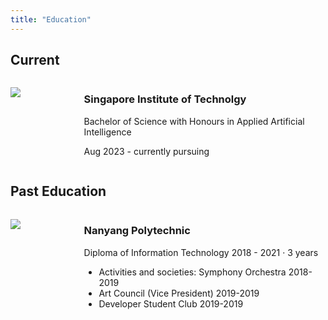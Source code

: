 ```yaml
---
title: "Education"
---
```


## Current 

:::: {.columns}
::: {.column width=20%}
![](image/SIT.jfif)
:::
::: {.column width=80%}
### Singapore Institute of Technolgy
Bachelor of Science with Honours in Applied Artificial Intelligence
 
Aug 2023 - currently pursuing  

:::
::::
## Past Education
:::: {.columns}
::: {.column width=20%}
![](image/NYP.jfif)
:::
::: {.column width=80%}

### Nanyang Polytechnic

Diploma of Information Technology
2018 - 2021 · 3 years

 - Activities and societies: Symphony Orchestra 2018-2019
 - Art Council (Vice President) 2019-2019
 - Developer Student Club 2019-2019
:::
::::



